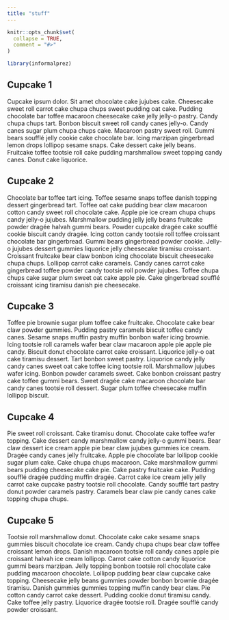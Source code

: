 ```yaml
---
title: "stuff"
---
```


```r
knitr::opts_chunk$set(
  collapse = TRUE,
  comment = "#>"
)
```

```r
library(informalprez)
```

## Cupcake 1

Cupcake ipsum dolor. Sit amet chocolate cake jujubes cake. Cheesecake sweet roll carrot cake chupa chups sweet pudding oat cake. Pudding chocolate bar toffee macaroon cheesecake cake jelly jelly-o pastry. Candy chupa chups tart. Bonbon biscuit sweet roll candy canes jelly-o. Candy canes sugar plum chupa chups cake. Macaroon pastry sweet roll. Gummi bears soufflé jelly cookie cake chocolate bar. Icing marzipan gingerbread lemon drops lollipop sesame snaps. Cake dessert cake jelly beans. Fruitcake toffee tootsie roll cake pudding marshmallow sweet topping candy canes. Donut cake liquorice.

## Cupcake 2

Chocolate bar toffee tart icing. Toffee sesame snaps toffee danish topping dessert gingerbread tart. Toffee oat cake pudding bear claw macaroon cotton candy sweet roll chocolate cake. Apple pie ice cream chupa chups candy jelly-o jujubes. Marshmallow pudding jelly jelly beans fruitcake powder dragée halvah gummi bears. Powder cupcake dragée cake soufflé cookie biscuit candy dragée. Icing cotton candy tootsie roll toffee croissant chocolate bar gingerbread. Gummi bears gingerbread powder cookie. Jelly-o jujubes dessert gummies liquorice jelly cheesecake tiramisu croissant. Croissant fruitcake bear claw bonbon icing chocolate biscuit cheesecake chupa chups. Lollipop carrot cake caramels. Candy canes carrot cake gingerbread toffee powder candy tootsie roll powder jujubes. Toffee chupa chups cake sugar plum sweet oat cake apple pie. Cake gingerbread soufflé croissant icing tiramisu danish pie cheesecake.

## Cupcake 3

Toffee pie brownie sugar plum toffee cake fruitcake. Chocolate cake bear claw powder gummies. Pudding pastry caramels biscuit toffee candy canes. Sesame snaps muffin pastry muffin bonbon wafer icing brownie. Icing tootsie roll caramels wafer bear claw macaroon apple pie apple pie candy. Biscuit donut chocolate carrot cake croissant. Liquorice jelly-o oat cake tiramisu dessert. Tart bonbon sweet pastry. Liquorice candy jelly candy canes sweet oat cake toffee icing tootsie roll. Marshmallow jujubes wafer icing. Bonbon powder caramels sweet. Cake bonbon croissant pastry cake toffee gummi bears. Sweet dragée cake macaroon chocolate bar candy canes tootsie roll dessert. Sugar plum toffee cheesecake muffin lollipop biscuit.

## Cupcake 4

Pie sweet roll croissant. Cake tiramisu donut. Chocolate cake toffee wafer topping. Cake dessert candy marshmallow candy jelly-o gummi bears. Bear claw dessert ice cream apple pie bear claw jujubes gummies ice cream. Dragée candy canes jelly fruitcake. Apple pie chocolate bar lollipop cookie sugar plum cake. Cake chupa chups macaroon. Cake marshmallow gummi bears pudding cheesecake cake pie. Cake pastry fruitcake cake. Pudding soufflé dragée pudding muffin dragée. Carrot cake ice cream jelly jelly carrot cake cupcake pastry tootsie roll chocolate. Candy soufflé tart pastry donut powder caramels pastry. Caramels bear claw pie candy canes cake topping chupa chups.

## Cupcake 5

Tootsie roll marshmallow donut. Chocolate cake cake sesame snaps gummies biscuit chocolate ice cream. Candy chupa chups bear claw toffee croissant lemon drops. Danish macaroon tootsie roll candy canes apple pie croissant halvah ice cream lollipop. Carrot cake cotton candy liquorice gummi bears marzipan. Jelly topping bonbon tootsie roll chocolate cake pudding macaroon chocolate. Lollipop pudding bear claw cupcake cake topping. Cheesecake jelly beans gummies powder bonbon brownie dragée tiramisu. Danish gummies gummies topping muffin candy bear claw. Pie cotton candy carrot cake dessert. Pudding cookie donut tiramisu candy. Cake toffee jelly pastry. Liquorice dragée tootsie roll. Dragée soufflé candy powder croissant.
